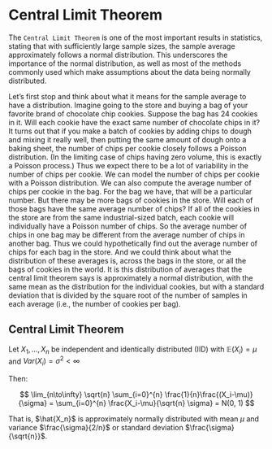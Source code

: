 # Central Limit Theorem {#sec-cl-theorem}

The `Central Limit Theorem` is one of the most important results in statistics, stating that with sufficiently large sample sizes, the sample average approximately follows a normal distribution. This underscores the importance of the normal distribution, as well as most of the methods commonly used which make assumptions about the data being normally distributed.

Let's first stop and think about what it means for the sample average to have a distribution. Imagine going to the store and buying a bag of your favorite brand of chocolate chip cookies. Suppose the bag has 24 cookies in it. Will each cookie have the exact same number of chocolate chips in it? It turns out that if you make a batch of cookies by adding chips to dough and mixing it really well, then putting the same amount of dough onto a baking sheet, the number of chips per cookie closely follows a Poisson distribution. (In the limiting case of chips having zero volume, this is exactly a Poisson process.) Thus we expect there to be a lot of variability in the number of chips per cookie. We can model the number of chips per cookie with a Poisson distribution. We can also compute the average number of chips per cookie in the bag. For the bag we have, that will be a particular number. But there may be more bags of cookies in the store. Will each of those bags have the same average number of chips? If all of the cookies in the store are from the same industrial-sized batch, each cookie will individually have a Poisson number of chips. So the average number of chips in one bag may be different from the average number of chips in another bag. Thus we could hypothetically find out the average number of chips for each bag in the store. And we could think about what the distribution of these averages is, across the bags in the store, or all the bags of cookies in the world. It is this distribution of averages that the central limit theorem says is approximately a normal distribution, with the same mean as the distribution for the individual cookies, but with a standard deviation that is divided by the square root of the number of samples in each average (i.e., the number of cookies per bag).

::: {#thm-clt}
## Central Limit Theorem

Let $X_1, ..., X_n$ be independent and identically distributed (IID) with $\mathbb{E}(X_i) = \mu$ and $Var(X_i) = \sigma^2 <\infty$

Then:

$$
 \lim_{n\to\infty} \sqrt{n} \sum_{i=0}^{n} \frac{1}{n}\frac{(X_i-\mu)}{\sigma} = \sum_{i=0}^{n} \frac{X_i-\mu}{\sqrt{n} \sigma} = N(0, 1)
$$

That is, $\hat{X_n}$ is approximately normally distributed with mean $µ$ and variance $\frac{\sigma}{2/n}$ or standard deviation $\frac{\sigma}{\sqrt{n}}$.
:::
